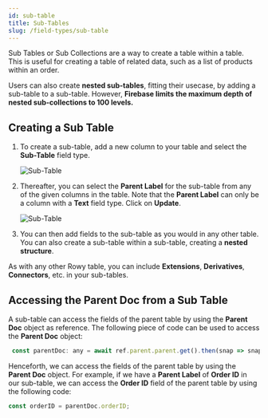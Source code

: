 ```yaml
---
id: sub-table
title: Sub-Tables
slug: /field-types/sub-table
---
```



Sub Tables or Sub Collections are a way to create a table within a table. This is useful for creating a table of related data, such as a list of products within an order.

Users can also create **nested sub-tables**, fitting their usecase, by adding a sub-table to a sub-table. However, **Firebase limits the maximum depth of nested sub-collections to 100 levels.**


## Creating a Sub Table

1. To create a sub-table, add a new column to your table and select the **Sub-Table** field type. 

    <img src={subTable1} alt="Sub-Table" />

2. Thereafter, you can select the **Parent Label** for the sub-table from any of the given columns in the table. Note that the **Parent Label** can only be a column with a **Text** field type. Click on **Update**.

    <img src={subTable2} alt="Sub-Table" />

3. You can then add fields to the sub-table as you would in any other table. You can also create a sub-table within a sub-table, creating a **nested structure**.


As with any other Rowy table, you can include **Extensions**, **Derivatives**, **Connectors**, etc. in your sub-tables.


## Accessing the Parent Doc from a Sub Table

A sub-table can access the fields of the parent table by using the **Parent Doc** object as reference. The following piece of code can be used to access the **Parent Doc** object:

```js
 const parentDoc: any = await ref.parent.parent.get().then(snap => snap.data());
```

Henceforth, we can access the fields of the parent table by using the **Parent Doc** object. For example, if we have a **Parent Label** of **Order ID** in our sub-table, we can access the **Order ID** field of the parent table by using the following code:

```js
const orderID = parentDoc.orderID;
```
